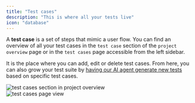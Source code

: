 ```yaml
---
title: "Test cases"
description: "This is where all your tests live"
icon: "database"
---
```


A **test case** is a set of steps that mimic a user flow. You can find an overview of all your test cases in the `test case` section of the `project overview` page or in the `test cases` page accessible from the left sidebar.

It is the place where you can add, edit or delete test cases. From here, you can also grow your test suite by [having our AI agent generate new tests](/get-started/generate-more-test-cases) based on specific test cases.

<Frame caption="'test cases' section in 'project overview', 08/2024">
  <img
    src="/images/accounts/test-cases-section.png"
    alt="test cases section in project overview"
  />
</Frame>

<div class="mt-8" />

<Frame caption="'test cases' page view, 08/2024">
  <img src="/images/accounts/test-cases-page.png" alt="test cases page view" />
</Frame>
